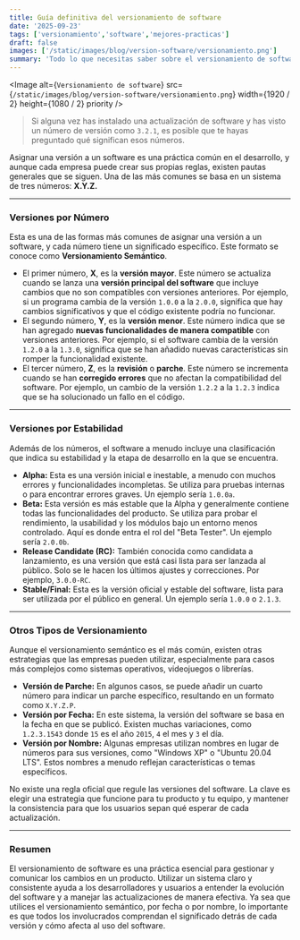 ```yaml
---
title: Guía definitiva del versionamiento de software
date: '2025-09-23'
tags: ['versionamiento','software','mejores-practicas']
draft: false
images: ['/static/images/blog/version-software/versionamiento.png']
summary: 'Todo lo que necesitas saber sobre el versionamiento de software y cómo implementarlo de manera efectiva.'
---
```


<Image
  alt={`Versionamiento de software`}
  src={`/static/images/blog/version-software/versionamiento.png`}
  width={1920 / 2}
  height={1080 / 2}
  priority
/>

>Si alguna vez has instalado una actualización de software y has visto un número de versión como `3.2.1`, es posible que te hayas preguntado qué significan esos números.

Asignar una versión a un software es una práctica común en el desarrollo, y aunque cada empresa puede crear sus propias reglas, existen pautas generales que se siguen. Una de las más comunes se basa en un sistema de tres números: **X.Y.Z.**

---

### Versiones por Número

Esta es una de las formas más comunes de asignar una versión a un software, y cada número tiene un significado específico. Este formato se conoce como **Versionamiento Semántico**.

* El primer número, **X**, es la **versión mayor**. Este número se actualiza cuando se lanza una **versión principal del software** que incluye cambios que no son compatibles con versiones anteriores. Por ejemplo, si un programa cambia de la versión `1.0.0` a la `2.0.0`, significa que hay cambios significativos y que el código existente podría no funcionar.
* El segundo número, **Y**, es la **versión menor**. Este número indica que se han agregado **nuevas funcionalidades de manera compatible** con versiones anteriores. Por ejemplo, si el software cambia de la versión `1.2.0` a la `1.3.0`, significa que se han añadido nuevas características sin romper la funcionalidad existente.
* El tercer número, **Z**, es la **revisión** o **parche**. Este número se incrementa cuando se han **corregido errores** que no afectan la compatibilidad del software. Por ejemplo, un cambio de la versión `1.2.2` a la `1.2.3` indica que se ha solucionado un fallo en el código.

---

### Versiones por Estabilidad

Además de los números, el software a menudo incluye una clasificación que indica su estabilidad y la etapa de desarrollo en la que se encuentra.

* **Alpha:** Esta es una versión inicial e inestable, a menudo con muchos errores y funcionalidades incompletas. Se utiliza para pruebas internas o para encontrar errores graves. Un ejemplo sería `1.0.0a`.
* **Beta:** Esta versión es más estable que la Alpha y generalmente contiene todas las funcionalidades del producto. Se utiliza para probar el rendimiento, la usabilidad y los módulos bajo un entorno menos controlado. Aquí es donde entra el rol del "Beta Tester". Un ejemplo sería `2.0.0b`.
* **Release Candidate (RC):** También conocida como candidata a lanzamiento, es una versión que está casi lista para ser lanzada al público. Solo se le hacen los últimos ajustes y correcciones. Por ejemplo, `3.0.0-RC`.
* **Stable/Final:** Esta es la versión oficial y estable del software, lista para ser utilizada por el público en general. Un ejemplo sería `1.0.0` o `2.1.3`.

---

### Otros Tipos de Versionamiento

Aunque el versionamiento semántico es el más común, existen otras estrategias que las empresas pueden utilizar, especialmente para casos más complejos como sistemas operativos, videojuegos o librerías.

* **Versión de Parche:** En algunos casos, se puede añadir un cuarto número para indicar un parche específico, resultando en un formato como `X.Y.Z.P`.
* **Versión por Fecha:** En este sistema, la versión del software se basa en la fecha en que se publicó. Existen muchas variaciones, como `1.2.3.1543` donde `15` es el año `2015`, `4` el mes y `3` el día.
* **Versión por Nombre:** Algunas empresas utilizan nombres en lugar de números para sus versiones, como "Windows XP" o "Ubuntu 20.04 LTS". Estos nombres a menudo reflejan características o temas específicos.

No existe una regla oficial que regule las versiones del software. La clave es elegir una estrategia que funcione para tu producto y tu equipo, y mantener la consistencia para que los usuarios sepan qué esperar de cada actualización.

---

### Resumen

El versionamiento de software es una práctica esencial para gestionar y comunicar los cambios en un producto. Utilizar un sistema claro y consistente ayuda a los desarrolladores y usuarios a entender la evolución del software y a manejar las actualizaciones de manera efectiva. Ya sea que utilices el versionamiento semántico, por fecha o por nombre, lo importante es que todos los involucrados comprendan el significado detrás de cada versión y cómo afecta al uso del software.
